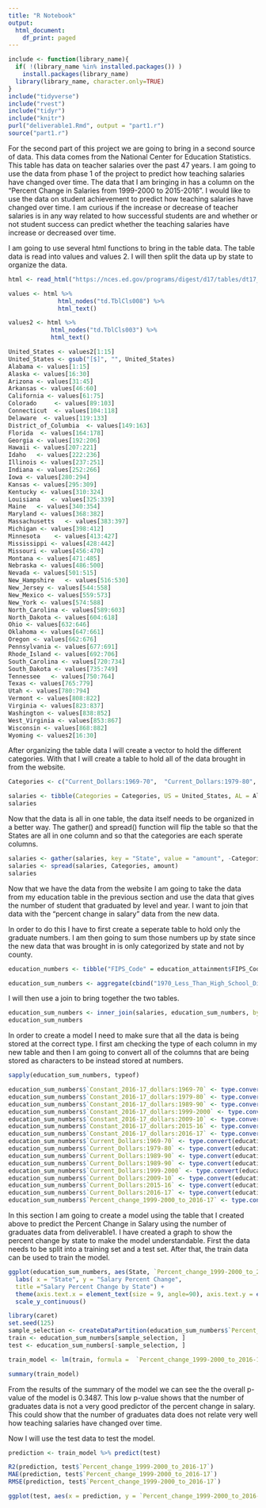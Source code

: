 ```yaml
---
title: "R Notebook"
output:
  html_document:
    df_print: paged
---
```


```r
include <- function(library_name){
  if( !(library_name %in% installed.packages()) )
    install.packages(library_name) 
  library(library_name, character.only=TRUE)
}
include("tidyverse")
include("rvest")
include("tidyr")
include("knitr")
purl("deliverable1.Rmd", output = "part1.r")
source("part1.r")
```
For the second part of this project we are going to bring in a second source of data.  This data comes from the National Center for Education Statistics.  This table has data on teacher salaries over the past 47 years.  I am going to use the data from phase 1 of the project to predict how teaching salaries have changed over time.  The data that I am bringing in has a column on the "Percent Change in Salaries from 1999-2000 to 2015-2016".  I would like to use the data on student achievement to predict how teaching salaries have changed over time.  I am curious if the increase or decrease of teacher salaries is in any way related to how successful students are and whether or not student success can predict whether the teaching salaries have increase or decreased over time.

I am going to use several html functions to bring in the table data. The table data is read into values and values 2.  I will then split the data up by state to organize the data.
```r
html <- read_html("https://nces.ed.gov/programs/digest/d17/tables/dt17_211.60.asp")

values <- html %>% 
              html_nodes("td.TblCls008") %>%
              html_text()

values2 <- html %>%
            html_nodes("td.TblCls003") %>%
            html_text()

United_States <- values2[1:15]
United_States <- gsub("[$]", "", United_States)
Alabama <- values[1:15]
Alaska <- values[16:30]
Arizona	<- values[31:45]
Arkansas <- values[46:60]
California <- values[61:75]
Colorado 	 <- values[89:103]
Connecticut	 <- values[104:118]
Delaware  <- values[119:133]
District_of_Columbia  <- values[149:163]
Florida  <- values[164:178]
Georgia	<- values[192:206]
Hawaii <- values[207:221]
Idaho	<- values[222:236]
Illinois <- values[237:251]
Indiana	<- values[252:266]
Iowa <- values[280:294]
Kansas <- values[295:309]
Kentucky <- values[310:324]
Louisiana	<- values[325:339]
Maine	<- values[340:354]
Maryland <- values[368:382]
Massachusetts	<- values[383:397]
Michigan <- values[398:412]
Minnesota	 <- values[413:427]
Mississippi	<- values[428:442]
Missouri <- values[456:470]
Montana	<- values[471:485]
Nebraska <- values[486:500]
Nevada <- values[501:515]
New_Hampshire	<- values[516:530]
New_Jersey <- values[544:558]
New_Mexico <- values[559:573]
New_York <- values[574:588]
North_Carolina <- values[589:603]
North_Dakota <- values[604:618] 	 	 	 	 	 
Ohio <- values[632:646]
Oklahoma <- values[647:661]
Oregon <- values[662:676]
Pennsylvania <- values[677:691]
Rhode_Island <- values[692:706] 	 	 
South_Carolina <- values[720:734]
South_Dakota <- values[735:749]
Tennessee	<- values[750:764]
Texas <- values[765:779]
Utah <- values[780:794] 	 	 	 	 	 
Vermont <- values[808:822]
Virginia <- values[823:837]
Washington <- values[838:852]
West_Virginia <- values[853:867]
Wisconsin <- values[868:882]
Wyoming <- values2[16:30]
```

After organizing the table data I will create a vector to hold the different categories. With that I will create a table to hold all of the data brought in from the website.
```r
Categories <- c("Current_Dollars:1969-70",	"Current_Dollars:1979-80",	"Current_Dollars:1989-90",	"Current_Dollars:1999-2000",	"Current_Dollars:2009-10",	"Current_Dollars:2015-16",	"Current_Dollars:2016-17",	"Constant_2016-17_dollars:1969-70",	"Constant_2016-17_dollars:1979-80",	"Constant_2016-17_dollars:1989-90",	"Constant_2016-17_dollars:1999-2000",	"Constant_2016-17_dollars:2009-10",	"Constant_2016-17_dollars:2015-16",	"Constant_2016-17_dollars:2016-17",	"Percent_change_1999-2000_to_2016-17")

salaries <- tibble(Categories = Categories, US = United_States, AL = Alabama, AK = Alaska, AZ = Arizona, AR = Arkansas, CA = California, CO = Colorado, CT = Connecticut, DE = Delaware, DC = District_of_Columbia, FL = Florida, GA = Georgia, HI = Hawaii, ID = Idaho, IL = Illinois, IN = Indiana, IA = Iowa, KS = Kansas, KY = Kentucky, LA = Louisiana, ME = Maine, MD = Maryland, MA = Massachusetts, MI = Michigan, MN = Minnesota, MS = Mississippi, MO = Missouri, MT = Montana, NE = Nebraska, NV = Nevada, NH = New_Hampshire, NJ = New_Jersey, NM = New_Mexico, NY = New_York, NC = North_Carolina, ND = North_Dakota, OH = Ohio, OK = Oklahoma, OR = Oregon, PA = Pennsylvania, RI = Rhode_Island, SC = South_Carolina, SD = South_Dakota, TN = Tennessee, TX = Texas, UT = Utah, VT = Vermont, VA = Virginia, WA = Washington, WV = West_Virginia, WI = Wisconsin, WY = Wyoming)
salaries
```

Now that the data is all in one table, the data itself needs to be organized in a better way.  The gather() and spread() function will flip the table so that the States are all in one column and so that the categories are each sperate columns.
```r
salaries <- gather(salaries, key = "State", value = "amount", -Categories)
salaries <- spread(salaries, Categories, amount)
salaries
```

Now that we have the data from the website I am going to take the data from my education table in the previous section and use the data that gives the number of student that graduated by level and year.
I want to join that data with the "percent change in salary" data from the new data.

In order to do this I have to first create a seperate table to hold only the graduate numbers.  I am then going to sum those numbers up by state since the new data that was brought in is only categorized by state and not by county.
```r
education_numbers <- tibble("FIPS_Code" = education_attainment$FIPS_Code, "State" = education_attainment$State, "1970_Less_Than_High_School_Diploma" = education_attainment$`1970_Less_Than_High_School_Diploma`, "1970_High_School_Diploma_Only" = education_attainment$`1970_High_School_Diploma_Only`, "1970_Some_College" = education_attainment$`1970_Some_College`, "1970_Bachelor_Degree_Or_Higher" = education_attainment$`1970_Bachelor_Degree_Or_Higher`, "1980_Less_Than_High_School_Diploma" = education_attainment$`1980_Less_Than_High_School_Diploma`, "1980_High_School_Diploma_Only" = education_attainment$`1980_High_School_Diploma_Only`, "1980_Some_College" = education_attainment$`1980_Some_College`, "1980_Bachelor_Degree_Or_Higher" = education_attainment$`1980_Bachelor_Degree_Or_Higher`, "1990_Less_Than_High_School_Diploma" = education_attainment$`1990_Less_Than_High_School_Diploma`, "1990_High_School_Diploma_Only" = education_attainment$`1990_High_School_Diploma_Only`, "1990_Some_College" = education_attainment$`1990_Some_College`, "1990_Bachelor_Degree_Or_Higher" = education_attainment$`1990_Bachelor_Degree_Or_Higher`, "2000_Less_Than_High_School_Diploma" = education_attainment$`2000_Less_Than_High_School_Diploma`, "2000_High_School_Diploma_Only" = education_attainment$`2000_High_School_Diploma_Only`, "2000_Some_College" = education_attainment$`2000_Some_College`, "2000_Bachelor_Degree_Or_Higher" = education_attainment$`2000_Bachelor_Degree_Or_Higher`, "2013-17_Less_Than_High_School_Diploma" = education_attainment$`2013-17_Less_Than_High_School_Diploma`, "2013-17_High_School_Diploma_Only" = education_attainment$`2013-17_High_School_Diploma_Only`, "2013-17_Some_College" = education_attainment$`2013-17_Some_College`, "2013-17_Bachelor_Degree_Or_Higher" = education_attainment$`2013-17_Bachelor_Degree_Or_Higher`)

education_sum_numbers <- aggregate(cbind("1970_Less_Than_High_School_Diploma" = education_numbers$`1970_Less_Than_High_School_Diploma`, "1970_High_School_Diploma_Only" = education_numbers$`1970_High_School_Diploma_Only`, "1970_Some_College" = education_numbers$`1970_Some_College`, "1970_Bachelor_Degree_Or_Higher" = education_numbers$`1970_Bachelor_Degree_Or_Higher`, "1980_Less_Than_High_School_Diploma" = education_numbers$`1980_Less_Than_High_School_Diploma`,  "1980_High_School_Diploma_Only" = education_numbers$`1980_High_School_Diploma_Only`, "1980_Some_College" = education_numbers$`1980_Some_College`, "1980_Bachelor_Degree_Or_Higher" = education_numbers$`1980_Bachelor_Degree_Or_Higher`,  "1990_Less_Than_High_School_Diploma" = education_numbers$`1990_Less_Than_High_School_Diploma`,  "1990_High_School_Diploma_Only" = education_numbers$`1990_High_School_Diploma_Only`, "1990_Some_College" = education_numbers$`1990_Some_College`, "1990_Bachelor_Degree_Or_Higher" = education_numbers$`1990_Bachelor_Degree_Or_Higher`, "2000_Less_Than_High_School_Diploma" = education_numbers$`2000_Less_Than_High_School_Diploma`,  "2000_High_School_Diploma_Only" = education_numbers$`2000_High_School_Diploma_Only`, "2000_Some_College" = education_numbers$`2000_Some_College`, "2000_Bachelor_Degree_Or_Higher" = education_numbers$`2000_Bachelor_Degree_Or_Higher`, "2013-17_Less_Than_High_School_Diploma" = education_numbers$`2013-17_Less_Than_High_School_Diploma`, "2013-17_High_School_Diploma_Only" = education_numbers$`2013-17_High_School_Diploma_Only`, "2013-17_Some_College" = education_numbers$`2013-17_Some_College`, "2013-17_Bachelor_Degree_Or_Higher" = education_numbers$`2013-17_Bachelor_Degree_Or_Higher`), by=list(State=education_numbers$State), FUN=sum, na.rm=TRUE)
```


I will then use a join to bring together the two tables.
```r
education_sum_numbers <- inner_join(salaries, education_sum_numbers, by = "State")
education_sum_numbers
```

In order to create a model I need to make sure that all the data is being stored at the correct type.  I first am checking the type of each column in my new table and then I am going to convert all of the columns that are being stored as characters to be instead stored at numbers.
```r
sapply(education_sum_numbers, typeof)

education_sum_numbers$`Constant_2016-17_dollars:1969-70` <- type.convert(education_sum_numbers$`Constant_2016-17_dollars:1969-70`)
education_sum_numbers$`Constant_2016-17_dollars:1979-80` <- type.convert(education_sum_numbers$`Constant_2016-17_dollars:1979-80`)
education_sum_numbers$`Constant_2016-17_dollars:1989-90` <- type.convert(education_sum_numbers$`Constant_2016-17_dollars:1989-90`)
education_sum_numbers$`Constant_2016-17_dollars:1999-2000` <- type.convert(education_sum_numbers$`Constant_2016-17_dollars:1999-2000`)
education_sum_numbers$`Constant_2016-17_dollars:2009-10` <- type.convert(education_sum_numbers$`Constant_2016-17_dollars:2009-10`)
education_sum_numbers$`Constant_2016-17_dollars:2015-16` <- type.convert(education_sum_numbers$`Constant_2016-17_dollars:2015-16`)
education_sum_numbers$`Constant_2016-17_dollars:2016-17` <- type.convert(education_sum_numbers$`Constant_2016-17_dollars:2016-17`)
education_sum_numbers$`Current_Dollars:1969-70` <- type.convert(education_sum_numbers$`Current_Dollars:1969-70`)
education_sum_numbers$`Current_Dollars:1979-80` <- type.convert(education_sum_numbers$`Current_Dollars:1979-80`)
education_sum_numbers$`Current_Dollars:1989-90` <- type.convert(education_sum_numbers$`Current_Dollars:1989-90`)
education_sum_numbers$`Current_Dollars:1989-90` <- type.convert(education_sum_numbers$`Current_Dollars:1989-90`)
education_sum_numbers$`Current_Dollars:1999-2000` <- type.convert(education_sum_numbers$`Current_Dollars:1999-2000`)
education_sum_numbers$`Current_Dollars:2009-10` <- type.convert(education_sum_numbers$`Current_Dollars:2009-10`)
education_sum_numbers$`Current_Dollars:2015-16` <- type.convert(education_sum_numbers$`Current_Dollars:2015-16`)
education_sum_numbers$`Current_Dollars:2016-17` <- type.convert(education_sum_numbers$`Current_Dollars:2016-17`)
education_sum_numbers$`Percent_change_1999-2000_to_2016-17` <- type.convert(education_sum_numbers$`Percent_change_1999-2000_to_2016-17`)
```


In this section I am going to create a model using the table that I created above to predict the Percent Change in Salary using the number of graduates data from deliverable1. I have created a graph to show the percent change by state to make the model understandable.  First the data needs to be split into a training set and a test set. After that, the train data can be used to train the model.
```r
ggplot(education_sum_numbers, aes(State, `Percent_change_1999-2000_to_2016-17`)) + geom_point() +
  labs( x = "State", y = "Salary Percent Change", 
  title ="Salary Percent Change by State") + 
  theme(axis.text.x = element_text(size = 9, angle=90), axis.text.y = element_text(size=14)) + 
  scale_y_continuous()

library(caret)
set.seed(125)
sample_selection <- createDataPartition(education_sum_numbers$`Percent_change_1999-2000_to_2016-17`, p = 0.75, list = FALSE)
train <- education_sum_numbers[sample_selection, ]
test <- education_sum_numbers[-sample_selection, ]

train_model <- lm(train, formula =  `Percent_change_1999-2000_to_2016-17` ~ `1970_Less_Than_High_School_Diploma` + `1970_High_School_Diploma_Only` + `1970_Some_College` + `1970_Bachelor_Degree_Or_Higher` + `1980_Less_Than_High_School_Diploma` + `1980_High_School_Diploma_Only` + `1980_Some_College` + `1980_Bachelor_Degree_Or_Higher` + `1990_Less_Than_High_School_Diploma` + `1990_High_School_Diploma_Only` + `1990_Some_College` + `1990_Bachelor_Degree_Or_Higher` + `2000_Less_Than_High_School_Diploma` + `2000_High_School_Diploma_Only` + `2000_Some_College` + `2000_Bachelor_Degree_Or_Higher` + `2013-17_Less_Than_High_School_Diploma` + `2013-17_High_School_Diploma_Only` + `2013-17_Some_College`)

summary(train_model)
```
From the results of the summary of the model we can see the the overall p-value of the model is 0.3487.  This low p-value shows that the number of graduates data is not a very good predictor of the percent change in salary. This could show that the number of graduates data does not relate very well how teaching salaries have changed over time.

Now I will use the test data to test the model.
```r
prediction <- train_model %>% predict(test)

R2(prediction, test$`Percent_change_1999-2000_to_2016-17`)
MAE(prediction, test$`Percent_change_1999-2000_to_2016-17`)
RMSE(prediction, test$`Percent_change_1999-2000_to_2016-17`)

ggplot(test, aes(x = prediction, y = `Percent_change_1999-2000_to_2016-17`)) + geom_point()
```


